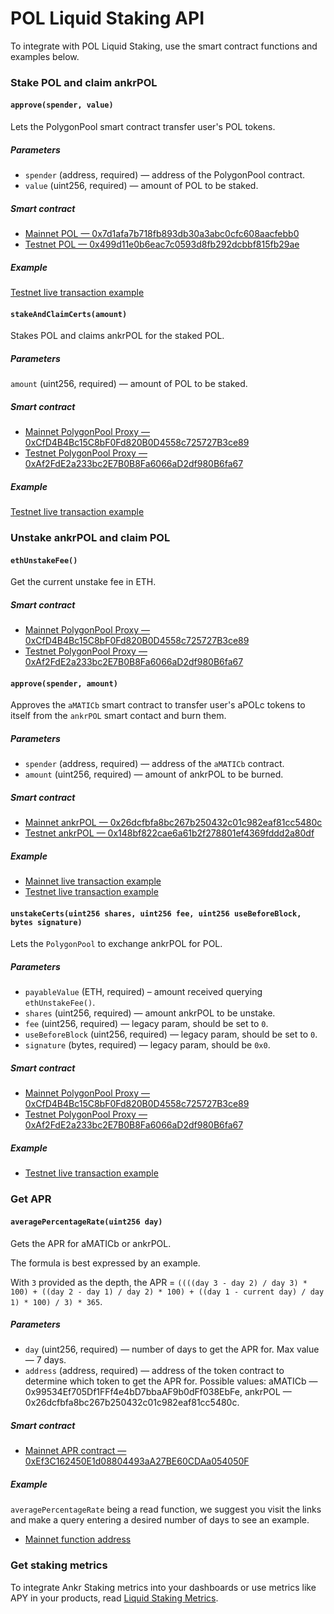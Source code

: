 # POL Liquid Staking API

To integrate with POL Liquid Staking, use the smart contract functions and examples below.

### Stake POL and claim ankrPOL

#### `approve(spender, value)`

Lets the PolygonPool smart contract transfer user's POL tokens.

##### Parameters
* `spender` (address, required) — address of the PolygonPool contract.
* `value` (uint256, required) — amount of POL to be staked.

##### Smart contract

* [Mainnet POL — 0x7d1afa7b718fb893db30a3abc0cfc608aacfebb0](https://etherscan.io/token/0x7d1afa7b718fb893db30a3abc0cfc608aacfebb0)
* [Testnet POL — 0x499d11e0b6eac7c0593d8fb292dcbbf815fb29ae](https://goerli.etherscan.io/address/0x499d11e0b6eac7c0593d8fb292dcbbf815fb29ae)

##### Example

[Testnet live transaction example](https://goerli.etherscan.io/tx/0xf16fc3ae51b460393f7bc8d2e7407fed4867a9c129c74eda674d86e3171003e8)

#### `stakeAndClaimCerts(amount)`

Stakes POL and claims ankrPOL for the staked POL.

##### Parameters

`amount` (uint256, required) — amount of POL to be staked.

##### Smart contract

* [Mainnet PolygonPool Proxy — 0xCfD4B4Bc15C8bF0Fd820B0D4558c725727B3ce89](https://etherscan.io/address/0xCfD4B4Bc15C8bF0Fd820B0D4558c725727B3ce89)
* [Testnet PolygonPool Proxy — 0xAf2FdE2a233bc2E7B0B8Fa6066aD2df980B6fa67](https://goerli.etherscan.io/address/0xAf2FdE2a233bc2E7B0B8Fa6066aD2df980B6fa67)

##### Example

[Testnet live transaction example](https://goerli.etherscan.io/tx/0xd45229eb00fd9e7bc78a0e1b71677735c80b989538d6b26670c27cde5bcd2be4)

### Unstake ankrPOL and claim POL

#### `ethUnstakeFee()`

Get the current unstake fee in ETH.

##### Smart contract

* [Mainnet PolygonPool Proxy — 0xCfD4B4Bc15C8bF0Fd820B0D4558c725727B3ce89](https://etherscan.io/address/0xCfD4B4Bc15C8bF0Fd820B0D4558c725727B3ce89)
* [Testnet PolygonPool Proxy — 0xAf2FdE2a233bc2E7B0B8Fa6066aD2df980B6fa67](https://goerli.etherscan.io/address/0xAf2FdE2a233bc2E7B0B8Fa6066aD2df980B6fa67)

#### `approve(spender, amount)`

Approves the `aMATICb` smart contract to transfer user's aPOLc tokens to itself from the `ankrPOL` smart contact and burn them.

##### Parameters
* `spender` (address, required) — address of the `aMATICb` contract.
* `amount` (uint256, required) — amount of ankrPOL to be burned.

##### Smart contract

* [Mainnet ankrPOL — 0x26dcfbfa8bc267b250432c01c982eaf81cc5480c](https://etherscan.io/address/0x26dcfbfa8bc267b250432c01c982eaf81cc5480c)
* [Testnet ankrPOL — 0x148bf822cae6a61b2f278801ef4369fddd2a80df](https://goerli.etherscan.io/address/0x148bf822cae6a61b2f278801ef4369fddd2a80df)

##### Example

* [Mainnet live transaction example](https://etherscan.io/tx/0xbd7150bb5e122460b31d4a3b1d12fe225c34178a75921b3e13b20c9d48eb03a7)
* [Testnet live transaction example](https://goerli.etherscan.io/tx/0x772e34152e3fccfbfbb0170a206e55373df792b3b50f47996596b5b137095006)

#### `unstakeCerts(uint256 shares, uint256 fee, uint256 useBeforeBlock, bytes signature)`

Lets the `PolygonPool` to exchange ankrPOL for POL.

##### Parameters
* `payableValue` (ETH, required) – amount received querying `ethUnstakeFee()`.
* `shares` (uint256, required) — amount ankrPOL to be unstake.
* `fee` (uint256, required) — legacy param, should be set to `0`.
* `useBeforeBlock` (uint256, required) — legacy param, should be set to `0`.
* `signature` (bytes, required) — legacy param, should be `0x0`.

##### Smart contract

* [Mainnet PolygonPool Proxy — 0xCfD4B4Bc15C8bF0Fd820B0D4558c725727B3ce89](https://etherscan.io/address/0xCfD4B4Bc15C8bF0Fd820B0D4558c725727B3ce89)
* [Testnet PolygonPool Proxy — 0xAf2FdE2a233bc2E7B0B8Fa6066aD2df980B6fa67](https://goerli.etherscan.io/address/0xAf2FdE2a233bc2E7B0B8Fa6066aD2df980B6fa67)

##### Example

* [Testnet live transaction example](https://goerli.etherscan.io/tx/0x354074f3cc047f6ce02d956746f6dafe70c41d906feb116b8869a63a80ae2791)

### Get APR

#### `averagePercentageRate(uint256 day)`

Gets the APR for aMATICb or ankrPOL.

The formula is best expressed by an example. 

With `3` provided as the depth, the APR = `((((day 3 - day 2) / day 3) * 100) + ((day 2 - day 1) / day 2) * 100) + ((day 1 - current day) / day 1) * 100) / 3) * 365`.

##### Parameters

* `day` (uint256, required) — number of days to get the APR for. Max value — 7 days.
* `address` (address, required) — address of the token contract to determine which token to get the APR for. Possible values: aMATICb — 0x99534Ef705Df1FFf4e4bD7bbaAF9b0dFf038EbFe, ankrPOL — 0x26dcfbfa8bc267b250432c01c982eaf81cc5480c.

##### Smart contract

* [Mainnet APR contract — 0xEf3C162450E1d08804493aA27BE60CDAa054050F](https://polygonscan.com/address/0xEf3C162450E1d08804493aA27BE60CDAa054050F)

##### Example

`averagePercentageRate` being a read function, we suggest you visit the links and make a query entering a desired number of days to see an example. 
* [Mainnet function address](https://polygonscan.com/readContract?m=normal&a=0xEf3C162450E1d08804493aA27BE60CDAa054050F&v=0xb902b8024cab7a17500d9dbab77a4c060d5c10f2&t=false#readCollapse1)

### Get staking metrics

To integrate Ankr Staking metrics into your dashboards or use metrics like APY in your products, read [Liquid Staking Metrics](/staking-for-developers/restful-api/staking-metrics/).